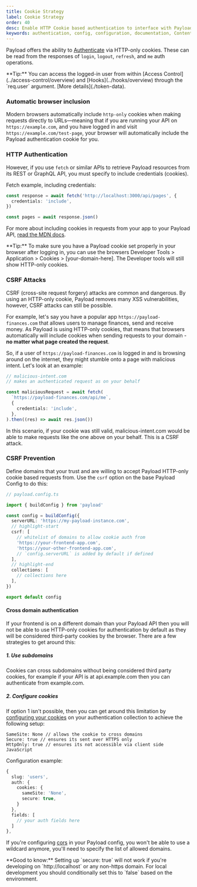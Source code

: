 ```yaml
---
title: Cookie Strategy
label: Cookie Strategy
order: 40
desc: Enable HTTP Cookie based authentication to interface with Payload.
keywords: authentication, config, configuration, documentation, Content Management System, cms, headless, javascript, node, react, nextjs
---
```


Payload offers the ability to [Authenticate](./overview) via HTTP-only cookies. These can be read from the responses of `login`, `logout`, `refresh`, and `me` auth operations.

<Banner type="success">
  **Tip:** You can access the logged-in user from within [Access
  Control](../access-control/overview) and [Hooks](../hooks/overview)
  through the `req.user` argument. [More details](./token-data).
</Banner>

### Automatic browser inclusion

Modern browsers automatically include `http-only` cookies when making requests directly to URLs—meaning that if you are running your API on `https://example.com`, and you have logged in and visit `https://example.com/test-page`, your browser will automatically include the Payload authentication cookie for you.

### HTTP Authentication

However, if you use `fetch` or similar APIs to retrieve Payload resources from its REST or GraphQL API, you must specify to include credentials (cookies).

Fetch example, including credentials:

```ts
const response = await fetch('http://localhost:3000/api/pages', {
  credentials: 'include',
})

const pages = await response.json()
```

For more about including cookies in requests from your app to your Payload API, [read the MDN docs](https://developer.mozilla.org/en-US/docs/Web/API/Fetch_API/Using_Fetch#Sending_a_request_with_credentials_included).

<Banner type="success">
  **Tip:** To make sure you have a Payload cookie set properly in your
  browser after logging in, you can use the browsers Developer Tools >
  Application > Cookies > [your-domain-here]. The Developer tools will
  still show HTTP-only cookies.
</Banner>

### CSRF Attacks

CSRF (cross-site request forgery) attacks are common and dangerous. By using an HTTP-only cookie, Payload removes many XSS vulnerabilities, however, CSRF attacks can still be possible.

For example, let's say you have a popular app `https://payload-finances.com` that allows users to manage finances, send and receive money. As Payload is using HTTP-only cookies, that means that browsers automatically will include cookies when sending requests to your domain - **no matter what page created the request**.

So, if a user of `https://payload-finances.com` is logged in and is browsing around on the internet, they might stumble onto a page with malicious intent. Let's look at an example:

```ts
// malicious-intent.com
// makes an authenticated request as on your behalf

const maliciousRequest = await fetch(
  `https://payload-finances.com/api/me`,
  {
    credentials: 'include',
  },
).then((res) => await res.json())
```

In this scenario, if your cookie was still valid, malicious-intent.com would be able to make requests like the one above on your behalf. This is a CSRF attack.

### CSRF Prevention

Define domains that your trust and are willing to accept Payload HTTP-only cookie based requests from. Use the `csrf` option on the base Payload Config to do this:

```ts
// payload.config.ts

import { buildConfig } from 'payload'

const config = buildConfig({
  serverURL: 'https://my-payload-instance.com',
  // highlight-start
  csrf: [
    // whitelist of domains to allow cookie auth from
    'https://your-frontend-app.com',
    'https://your-other-frontend-app.com',
    // `config.serverURL` is added by default if defined
  ],
  // highlight-end
  collections: [
    // collections here
  ],
})

export default config
```

#### Cross domain authentication

If your frontend is on a different domain than your Payload API then you will not be able to use HTTP-only cookies for authentication by default as they will be considered third-party cookies by the browser.
There are a few strategies to get around this:

##### 1. Use subdomains

Cookies can cross subdomains without being considered third party cookies, for example if your API is at api.example.com then you can authenticate from example.com.

##### 2. Configure cookies

If option 1 isn't possible, then you can get around this limitation by [configuring your cookies](./overview#config-options) on your authentication collection to achieve the following setup:

```
SameSite: None // allows the cookie to cross domains
Secure: true // ensures its sent over HTTPS only
HttpOnly: true // ensures its not accessible via client side JavaScript
```

Configuration example:

```ts
{
  slug: 'users',
  auth: {
    cookies: {
      sameSite: 'None',
      secure: true,
    }
  },
  fields: [
    // your auth fields here
  ]
},
```

If you're configuring [cors](../production/preventing-abuse#cross-origin-resource-sharing-cors) in your Payload config, you won't be able to use a wildcard anymore, you'll need to specify the list of allowed domains.

<Banner type="success">
  **Good to know:** Setting up `secure: true` will not work if you're
  developing on `http://localhost` or any non-https domain. For local
  development you should conditionally set this to `false` based on
  the environment.
</Banner>
